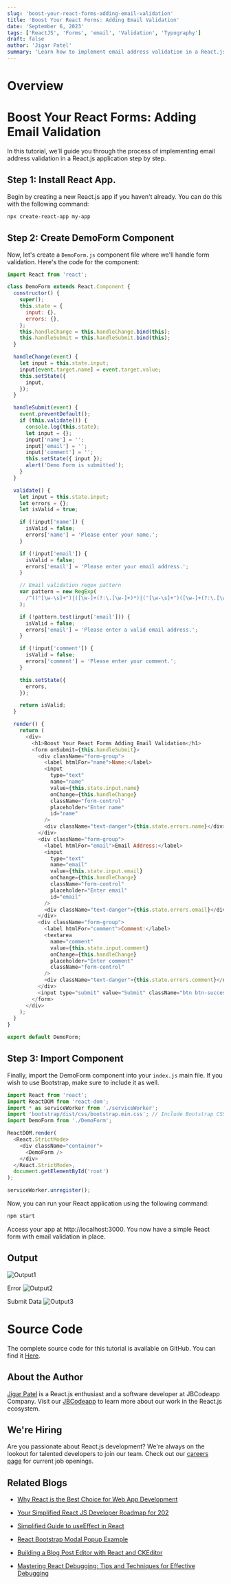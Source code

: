 ```yaml
---
slug: 'boost-your-react-forms-adding-email-validation'
title: 'Boost Your React Forms: Adding Email Validation'
date: 'September 6, 2023'
tags: ['ReactJS', 'Forms', 'email', 'Validation', 'Typography']
draft: false
author: 'Jigar Patel'
summary: 'Learn how to implement email address validation in a React.js application with this step-by-step tutorial.'
---
```


# Overview

<TOCInline
  toc={props.toc}
  exclude="Overview"
  toHeading={2}
  defaultimage="boost-your-react-forms-adding-email-validation"
/>

# Boost Your React Forms: Adding Email Validation

In this tutorial, we'll guide you through the process of implementing email address validation in a React.js application step by step.

## Step 1: Install React App.

Begin by creating a new React.js app if you haven't already. You can do this with the following command:

```bash
npx create-react-app my-app
```

## Step 2: Create DemoForm Component

Now, let's create a `DemoForm.js` component file where we'll handle form validation. Here's the code for the component:

```javascript
import React from 'react';

class DemoForm extends React.Component {
  constructor() {
    super();
    this.state = {
      input: {},
      errors: {},
    };
    this.handleChange = this.handleChange.bind(this);
    this.handleSubmit = this.handleSubmit.bind(this);
  }

  handleChange(event) {
    let input = this.state.input;
    input[event.target.name] = event.target.value;
    this.setState({
      input,
    });
  }

  handleSubmit(event) {
    event.preventDefault();
    if (this.validate()) {
      console.log(this.state);
      let input = {};
      input['name'] = '';
      input['email'] = '';
      input['comment'] = '';
      this.setState({ input });
      alert('Demo Form is submitted');
    }
  }

  validate() {
    let input = this.state.input;
    let errors = {};
    let isValid = true;

    if (!input['name']) {
      isValid = false;
      errors['name'] = 'Please enter your name.';
    }

    if (!input['email']) {
      isValid = false;
      errors['email'] = 'Please enter your email address.';
    }

    // Email validation regex pattern
    var pattern = new RegExp(
      /^(("[\w-\s]+")|([\w-]+(?:\.[\w-]+)*)|("[\w-\s]+")([\w-]+(?:\.[\w-]+)*))(@((?:[\w-]+\.)*\w[\w-]{0,66})\.([a-z]{2,6}(?:\.[a-z]{2})?)$)|(@\[?((25[0-5]\.|2[0-4][0-9]\.|1[0-9]{2}\.|[0-9]{1,2}\.))((25[0-5]|2[0-4][0-9]|1[0-9]{2}|[0-9]{1,2})\.){2}(25[0-5]|2[0-4][0-9]|1[0-9]{2}|[0-9]{1,2})\]?$)/i
    );

    if (!pattern.test(input['email'])) {
      isValid = false;
      errors['email'] = 'Please enter a valid email address.';
    }

    if (!input['comment']) {
      isValid = false;
      errors['comment'] = 'Please enter your comment.';
    }

    this.setState({
      errors,
    });

    return isValid;
  }

  render() {
    return (
      <div>
        <h1>Boost Your React Forms Adding Email Validation</h1>
        <form onSubmit={this.handleSubmit}>
          <div className="form-group">
            <label htmlFor="name">Name:</label>
            <input
              type="text"
              name="name"
              value={this.state.input.name}
              onChange={this.handleChange}
              className="form-control"
              placeholder="Enter name"
              id="name"
            />
            <div className="text-danger">{this.state.errors.name}</div>
          </div>
          <div className="form-group">
            <label htmlFor="email">Email Address:</label>
            <input
              type="text"
              name="email"
              value={this.state.input.email}
              onChange={this.handleChange}
              className="form-control"
              placeholder="Enter email"
              id="email"
            />
            <div className="text-danger">{this.state.errors.email}</div>
          </div>
          <div className="form-group">
            <label htmlFor="comment">Comment:</label>
            <textarea
              name="comment"
              value={this.state.input.comment}
              onChange={this.handleChange}
              placeholder="Enter comment"
              className="form-control"
            />
            <div className="text-danger">{this.state.errors.comment}</div>
          </div>
          <input type="submit" value="Submit" className="btn btn-success" />
        </form>
      </div>
    );
  }
}

export default DemoForm;
```

## Step 3: Import Component

Finally, import the DemoForm component into your `index.js` main file. If you wish to use Bootstrap, make sure to include it as well.

```javascript
import React from 'react';
import ReactDOM from 'react-dom';
import * as serviceWorker from './serviceWorker';
import 'bootstrap/dist/css/bootstrap.min.css'; // Include Bootstrap CSS
import DemoForm from './DemoForm';

ReactDOM.render(
  <React.StrictMode>
    <div className="container">
      <DemoForm />
    </div>
  </React.StrictMode>,
  document.getElementById('root')
);

serviceWorker.unregister();
```

Now, you can run your React application using the following command:

```bash
npm start
```

Access your app at http://localhost:3000. You now have a simple React form with email validation in place.

## Output

![Output1](/static/blog/boost-your-react-forms-adding-email-validation/image.png)

Error
![Output2](/static/blog/boost-your-react-forms-adding-email-validation/image-1.png)

Submit Data
![Output3](/static/blog/boost-your-react-forms-adding-email-validation/image-2.png)

# Source Code

The complete source code for this tutorial is available on GitHub. You can find it [Here](https://github.com/jbcodeapp/Blogs/tree/main/Boost%20Your%20React%20Forms%20Adding%20Email%20Validation).

## About the Author

[Jigar Patel](https://expertlaravel.com) is a React.js enthusiast and a software developer at JBCodeapp Company. Visit our [JBCodeapp](https://jbcodeapp.com) to learn more about our work in the React.js ecosystem.

## We're Hiring

Are you passionate about React.js development? We're always on the lookout for talented developers to join our team. Check out our [careers page](https://jbcodeapp.com) for current job openings.

## Related Blogs

- [Why React is the Best Choice for Web App Development](why-react-ultimate-web-app-development-choice)

- [Your Simplified React JS Developer Roadmap for 202](your-simplified-react-js-developer-roadmap-for-2023)

- [Simplified Guide to useEffect in React](simplified-guide-to-useeffect-in-react)

- [React Bootstrap Modal Popup Example](react-bootstrap-modal-example)

- [Building a Blog Post Editor with React and CKEditor](react-ckeditor-blog-editor)

- [Mastering React Debugging: Tips and Techniques for Effective Debugging](react-debugging-tips-and-techniques)
